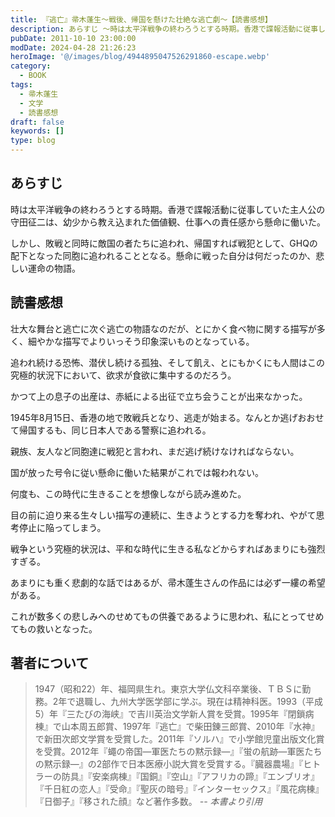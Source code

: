 ```yaml
---
title: 『逃亡』帚木蓬生～戦後、帰国を懸けた壮絶な逃亡劇～【読書感想】
description: あらすじ ～時は太平洋戦争の終わろうとする時期。香港で諜報活動に従事していた主人公の守田征二は、幼少から教え込まれた価値観、仕事への責任感から懸命に働いた。しかし、敗戦と同時に敵国の者たちに追われ、帰国すれば戦犯として、ＧＨＱの配下となった同胞に追われることとなる。懸命に戦った自分は何だったのか、悲しい運命の物語。
pubDate: 2011-10-10 23:00:00
modDate: 2024-04-28 21:26:23
heroImage: '@/images/blog/4944895047526291860-escape.webp'
category:
  - BOOK
tags:
  - 帚木蓬生
  - 文学
  - 読書感想
draft: false
keywords: []
type: blog
---
```


## あらすじ

時は太平洋戦争の終わろうとする時期。香港で諜報活動に従事していた主人公の守田征二は、幼少から教え込まれた価値観、仕事への責任感から懸命に働いた。

しかし、敗戦と同時に敵国の者たちに追われ、帰国すれば戦犯として、GHQの配下となった同胞に追われることとなる。懸命に戦った自分は何だったのか、悲しい運命の物語。

## 読書感想

壮大な舞台と逃亡に次ぐ逃亡の物語なのだが、とにかく食べ物に関する描写が多く、細やかな描写でよりいっそう印象深いものとなっている。

追われ続ける恐怖、潜伏し続ける孤独、そして飢え、とにもかくにも人間はこの究極的状況下において、欲求が食欲に集中するのだろう。

かつて上の息子の出産は、赤紙による出征で立ち会うことが出来なかった。

1945年8月15日、香港の地で敗戦兵となり、逃走が始まる。なんとか逃げおおせて帰国するも、同じ日本人である警察に追われる。

親族、友人など同胞達に戦犯と言われ、まだ逃げ続けなければならない。

国が放った号令に従い懸命に働いた結果がこれでは報われない。

何度も、この時代に生きることを想像しながら読み進めた。

目の前に迫り来る生々しい描写の連続に、生きようとする力を奪われ、やがて思考停止に陥ってしまう。

戦争という究極的状況は、平和な時代に生きる私などからすればあまりにも強烈すぎる。

あまりにも重く悲劇的な話ではあるが、帚木蓬生さんの作品には必ず一縷の希望がある。

これが数多くの悲しみへのせめてもの供養であるように思われ、私にとってせめてもの救いとなった。

<div class='not-prose'>
  <div data-vc_mylinkbox_id='886768597'></div>
</div>

## 著者について

> 1947（昭和22）年、福岡県生れ。東京大学仏文科卒業後、ＴＢＳに勤務。2年で退職し、九州大学医学部に学ぶ。現在は精神科医。1993（平成5）年『三たびの海峡』で吉川英治文学新人賞を受賞。1995年『閉鎖病棟』で山本周五郎賞、1997年『逃亡』で柴田錬三郎賞、2010年『水神』で新田次郎文学賞を受賞した。2011年『ソルハ』で小学館児童出版文化賞を受賞。2012年『蠅の帝国―軍医たちの黙示録―』『蛍の航跡―軍医たちの黙示録―』の2部作で日本医療小説大賞を受賞する。『臓器農場』『ヒトラーの防具』『安楽病棟』『国銅』『空山』『アフリカの蹄』『エンブリオ』『千日紅の恋人』『受命』『聖灰の暗号』『インターセックス』『風花病棟』『日御子』『移された顔』など著作多数。 <cite>-- 本書より引用</cite>
